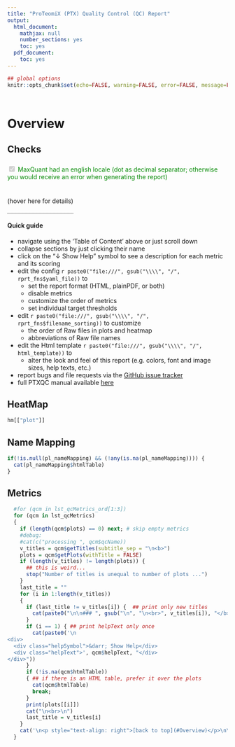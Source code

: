 ---
title: "ProTeomiX (PTX) Quality Control (QC) Report"
output:
  html_document:
    mathjax: null
    number_sections: yes
    toc: yes
  pdf_document:
    toc: yes
---


<!-- the TOC (table of content) will go here - use 'toc: no' above to disable the TOC -->


<style type="text/css">
  p { 
    padding: 5px 0;
  }

  .helpSymbol {
    border: 1px solid #AAAAAA;
    padding: 3px;
    text-align: center;
    width: 100px;
  }
  .helpText {
    clear: left;
  }
  
  .tooltipPTXQC {
    position: relative;
    display: inline-block;
    border-bottom: 1px dotted black;
  }
  
  .tooltipPTXQC .tooltiptext {
    visibility: hidden;
    width: 120px;
    background-color: black;
    color: #fff;
    text-align: center;
    border-radius: 6px;
    padding: 5px 0;
  
    /* Position the tooltip */
    position: absolute;
    z-index: 1;
  }
  
  .tooltipPTXQC:hover .tooltiptext {
    visibility: visible;
  }
</style>

```{r setup, include=FALSE}
## global options
knitr::opts_chunk$set(echo=FALSE, warning=FALSE, error=FALSE, message=FALSE, fig.width=10)
```

<a name="Overview"></a>

# Overview

## Checks

<!-- locale static -->
<div style="color:#008800">
  <input type="checkbox" disabled="disabled" checked="checked"> MaxQuant had an english locale (dot as decimal separator; otherwise you would receive an error when generating the report)
</div>

<!-- locale dynamic -->
<div class="tooltipPTXQC" id="locale_short"><span id="locale_shorttext"></span> (hover here for details)
  
<div class="tooltiptext" style="width:700px; border: 4px solid #73AD21; margin: auto; padding: 5px;" id="locale_box">
<font size="+2">Dynamic (at this very point in time) check of <b>this</b> system's locale (region) settings</font><br>
    (independent of how the txt-folder for this report was generated!)
<div id="locale_check">
<p>Decimal separator: <span id="locale_decimal"></span></p>
<span id="locale_explanation"></span>
</div>
</div>
</div>


<script type="text/javascript">
 /**
   * Returns an object containing decimal and thousand separator
   * based on user's locale
   */
  function getNumberSeparators() {
    
    // default
    var res = {
      "decimal": "",
      "thousand": ""
    };
    
    // convert a number formatted according to locale
    var str = parseFloat(1234.56).toLocaleString();
    
    // if the resulting number does not contain previous number
    // (i.e. in some Arabic formats), return defaults
    if (!str.match("1"))
      return res;
    
    // get decimal and thousand separators
    res.decimal = str.replace(/.*4(.*)5.*/, "$1");
    res.thousand = str.replace(/.*1(.*)2.*/, "$1");
    
    // return results
    return res;
  }
  
  function checkString(str) {
    if (str === " ")
      return "[space]";
    else if(str === ".")
      return "[dot]"
    else if(str === ",")
      return "[comma]"
    else if(str === "")
      return "<error>"
    else
      return str;
  }
  
  /**
    * Running the locale function
    */
  var separators = getNumberSeparators();
  
  document.getElementById("locale_decimal").innerHTML = checkString(separators.decimal);
  
  var sep_MQ_ok = (separators.decimal == ".")
  
  var bg_col = (sep_MQ_ok ? 'lightgreen' : '#FA8072')
  var border_col = (sep_MQ_ok ? 'green' : 'red')
  var text_col = (sep_MQ_ok ? '#009900' : '#FF0000')
  document.getElementById( 'locale_box' ).style.backgroundColor = bg_col
  document.getElementById( 'locale_box' ).style.borderColor  = border_col
  document.getElementById( 'locale_short' ).style.color = text_col
  var explanatation = (sep_MQ_ok ? "<b>All good</b>: The decimal separator is '.' [dot], which would allow MaxQuant to run just fine on <b>this</b> system!" :
                                   "<b>Warning</b>: your decimal separator is NOT '.' [dot]!<br>Running MaxQuant on this system would lead to broken MaxQuant txt output files!")
  document.getElementById("locale_explanation").innerHTML = explanatation;
  var shorttext = (sep_MQ_ok ? '<input type="checkbox" disabled="disabled" checked="checked"> Dynamic locale check for <b>this</b> system is dot! (MaxQuant would run fine)' :
                               '<input type="checkbox" disabled="disabled"                  > Dynamic locale check for <b>this</b> system is <b>not</b> dot! (MaxQuant would fail)')
document.getElementById("locale_shorttext").innerHTML = shorttext;


</script>

**Quick guide**

  - navigate using the 'Table of Content' above or just scroll down
  - collapse sections by just clicking their name
  - click on the "&darr; Show Help" symbol to see a description for each metric and its scoring
  - edit the config `r paste0("file:///", gsub("\\\\", "/", rprt_fns$yaml_file))` to
     - set the report format (HTML, plainPDF, or both)
     - disable metrics
     - customize the order of metrics
     - set individual target thresholds
  - edit `r paste0("file:///", gsub("\\\\", "/", rprt_fns$filename_sorting))` to customize
     - the order of Raw files in plots and heatmap
     - abbreviations of Raw file names
  - edit the Html template `r paste0("file:///", gsub("\\\\", "/", html_template))` to
     - alter the look and feel of this report (e.g. colors, font and image sizes, help texts, etc.)
  - report bugs and file requests via the [GitHub issue tracker](https://github.com/cbielow/PTXQC/issues)
  - full PTXQC manual available [here](https://github.com/cbielow/PTXQC)

## HeatMap
```{r MQparams, echo=FALSE, results="asis"}
hm[["plot"]]
```

## Name Mapping
```{r nameMapping, echo=FALSE, results="asis"}
if(!is.null(pl_nameMapping) && (!any(is.na(pl_nameMapping)))) {
  cat(pl_nameMapping$htmlTable)
}
```


## Metrics
```{r metrics, echo=FALSE, results="asis"}
  #for (qcm in lst_qcMetrics_ord[1:3])
  for (qcm in lst_qcMetrics)
  {
    if (length(qcm$plots) == 0) next; # skip empty metrics
    #debug: 
    #cat(c("processing ", qcm$qcName))
    v_titles = qcm$getTitles(subtitle_sep = "\n<b>")
    plots = qcm$getPlots(withTitle = FALSE)
    if (length(v_titles) != length(plots)) {
      ## this is weird...
      stop("Number of titles is unequal to number of plots ...")
    }
    last_title = ""
    for (i in 1:length(v_titles))
    {
      if (last_title != v_titles[i]) {  ## print only new titles
        cat(paste0("\n\n### ", gsub("\n", "\n<br>", v_titles[i]), "</b>\n\n"))
      }
      if (i == 1) { ## print helpText only once
        cat(paste0('\n
<div>
  <div class="helpSymbol">&darr; Show Help</div>
  <div class="helpText">', qcm$helpText, "</div>
</div>"))
      }
      if (!is.na(qcm$htmlTable))
      { ## if there is an HTML table, prefer it over the plots
        cat(qcm$htmlTable)
        break;
      }
      print(plots[[i]])
      cat("\n<br>\n")
      last_title = v_titles[i]
    }
    cat('\n<p style="text-align: right">[back to top](#Overview)</p>\n\n')
  }
```



<script type="text/javascript">
jQuery(document).ready(function()
{
 // initially hide the help text
  jQuery(".helpText").hide();
  
  // toggle help text by clicking on the symbol
  jQuery(".helpSymbol").click(function(event)
  {
    var target = $( event.target );
    // "Show Help &darr;" is the first item in a <div> which encloses their section
    // so toggling its sibling (the actual text) will just leave the "Show Help &darr;" visible
    if ( target.is( "div" ) )
    {
      target.siblings().slideToggle(200);
      event.stopPropagation()
    }
  });
  
  
  // enable shortening the report
  jQuery(".section").click(function(event)
  {
    var target = $( event.target );
    // headings are the first item in a <div> which encloses their section
    // so toggling their siblings will just leave the heading visible
    if ( target.is( "h1, h2, h3, h4" ) )
    {
      target.siblings().slideToggle(200);
      event.stopPropagation()
    }
  });
});

</script>








